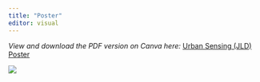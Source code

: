```yaml
---
title: "Poster"
editor: visual
---
```


*View and download the PDF version on Canva here:* [Urban Sensing (JLD) Poster](https://www.canva.com/design/DAFQ-NEOVWw/xXGD4usF1JbHDXY9_iPTFA/view?utm_content=DAFQ-NEOVWw&utm_campaign=designshare&utm_medium=link2&utm_source=sharebutton)

![](images/GIS%20Poster%20(3).png)
